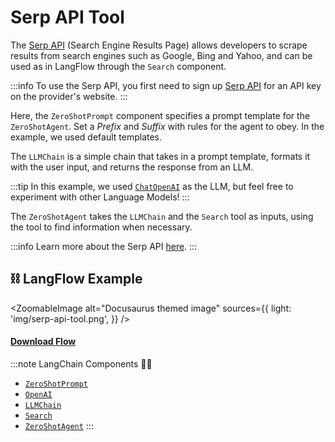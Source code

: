 # Serp API Tool

The [Serp API](https://serpapi.com/) (Search Engine Results Page) allows developers to scrape results from search engines such as Google, Bing and Yahoo, and can be used as in LangFlow through the `Search` component.

:::info
 To use the Serp API, you first need to sign up [Serp API](https://serpapi.com/) for an API key on the provider's website.
:::

Here, the `ZeroShotPrompt` component specifies a prompt template for the `ZeroShotAgent`. Set a _Prefix_ and _Suffix_ with rules for the agent to obey. In the example, we used default templates.

The `LLMChain` is a simple chain that takes in a prompt template, formats it with the user input, and returns the response from an LLM.

:::tip
In this example, we used [`ChatOpenAI`](https://platform.openai.com/) as the LLM, but feel free to experiment with other Language Models!
:::


The `ZeroShotAgent` takes the `LLMChain` and the `Search` tool as inputs, using the tool to find information when necessary.


:::info
Learn more about the Serp API [here](https://python.langchain.com/docs/modules/agents/tools/integrations/serpapi).
:::

## ⛓️ LangFlow Example


<ZoomableImage
  alt="Docusaurus themed image"
  sources={{
    light: 'img/serp-api-tool.png',
  }}
/>

 #### <a target="\_blank" href="json_files/SerpAPI_Tool.json" download>Download Flow</a>

:::note LangChain Components 🦜🔗
- [`ZeroShotPrompt`](https://python.langchain.com/docs/modules/model_io/prompts/prompt_templates/)
- [`OpenAI`](https://python.langchain.com/docs/modules/model_io/models/llms/integrations/openai)
- [`LLMChain`](https://python.langchain.com/docs/modules/chains/foundational/llm_chain)
- [`Search`](https://python.langchain.com/docs/modules/agents/tools/integrations/serpapi)
- [`ZeroShotAgent`](https://python.langchain.com/docs/modules/agents/how_to/custom_mrkl_agent)
:::